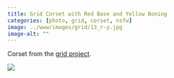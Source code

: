 ```yaml
---
title: Grid Corset with Red Base and Yellow Boning
categories: [photo, grid, corset, nsfw]
image: ../www/images/grid/13_r-y.jpg
image-alt: ""
---
```


Corset from the [grid project](/posts/2025-01-27_grid-project.html).

![](../www/images/grid/13_r-y.jpg)

